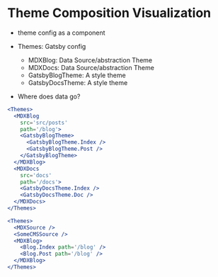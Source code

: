 
# Theme Composition Visualization

- theme config as a component

- Themes: Gatsby config
  - MDXBlog: Data Source/abstraction Theme
  - MDXDocs: Data Source/abstraction Theme
  - GatsbyBlogTheme: A style theme
  - GatsbyDocsTheme: A style theme

- Where does data go?

```jsx
<Themes>
  <MDXBlog
    src='src/posts'
    path='/blog'>
    <GatsbyBlogTheme>
      <GatsbyBlogTheme.Index />
      <GatsbyBlogTheme.Post />
    </GatsbyBlogTheme>
  </MDXBlog>
  <MDXDocs
    src='docs'
    path='/docs'>
    <GatsbyDocsTheme.Index />
    <GatsbyDocsTheme.Doc />
  </MDXDocs>
</Themes>
```

```jsx
<Themes>
  <MDXSource />
  <SomeCMSSource />
  <MDXBlog>
    <Blog.Index path='/blog' />
    <Blog.Post path='/blog' />
  </MDXBlog>
</Themes>
```
